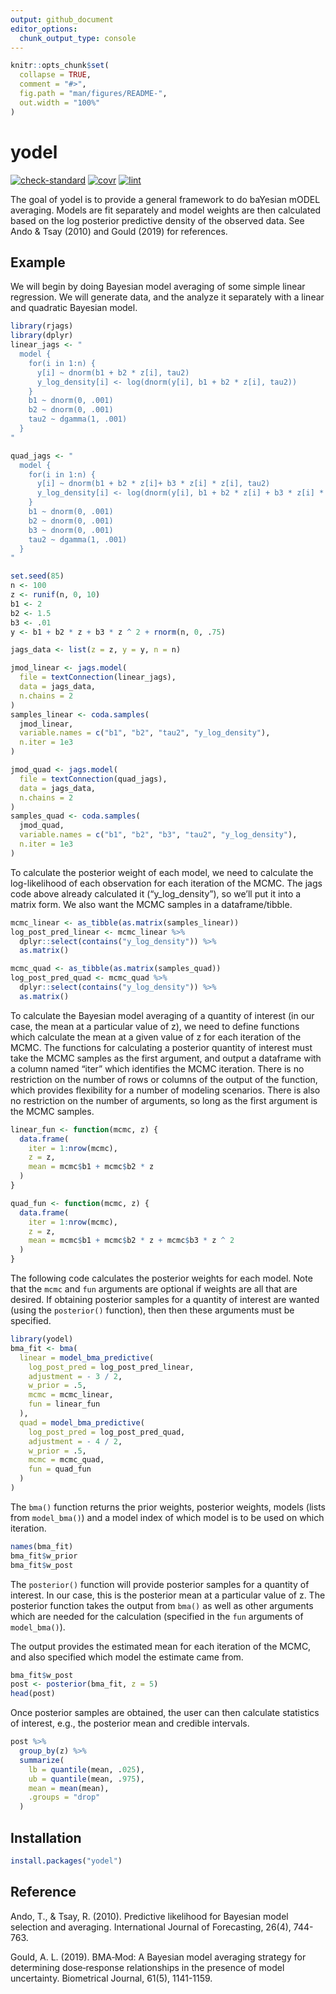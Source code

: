 ```yaml
---
output: github_document
editor_options: 
  chunk_output_type: console
---
```


```r
knitr::opts_chunk$set(
  collapse = TRUE,
  comment = "#>",
  fig.path = "man/figures/README-",
  out.width = "100%"
)
```

# yodel

<!-- badges: start -->
[![check-standard](https://github.com/rich-payne/yodel/actions/workflows/check-standard.yaml/badge.svg)](https://github.com/rich-payne/yodel/actions/workflows/check-standard.yaml)
[![covr](https://github.com/rich-payne/yodel/actions/workflows/test-coverage.yaml/badge.svg)](https://github.com/rich-payne/yodel/actions/workflows/test-coverage.yaml)
[![lint](https://github.com/rich-payne/yodel/actions/workflows/lint.yaml/badge.svg)](https://github.com/rich-payne/yodel/actions/workflows/lint.yaml)
<!-- badges: end -->

The goal of yodel is to provide a general framework to do baYesian mODEL
averaging.  Models are fit separately and model weights are then calculated
based on the log posterior predictive density of the observed data.  See
Ando & Tsay (2010) and Gould (2019) for references.

## Example

We will begin by doing Bayesian model averaging of some simple linear
regression.  We will generate data, and the analyze it separately with a linear
and quadratic Bayesian model.

```r
library(rjags)
library(dplyr)
linear_jags <- "
  model {
    for(i in 1:n) {
      y[i] ~ dnorm(b1 + b2 * z[i], tau2)
      y_log_density[i] <- log(dnorm(y[i], b1 + b2 * z[i], tau2))
    }
    b1 ~ dnorm(0, .001)
    b2 ~ dnorm(0, .001)
    tau2 ~ dgamma(1, .001)
  }
"

quad_jags <- "
  model {
    for(i in 1:n) {
      y[i] ~ dnorm(b1 + b2 * z[i]+ b3 * z[i] * z[i], tau2)
      y_log_density[i] <- log(dnorm(y[i], b1 + b2 * z[i] + b3 * z[i] * z[i], tau2))
    }
    b1 ~ dnorm(0, .001)
    b2 ~ dnorm(0, .001)
    b3 ~ dnorm(0, .001)
    tau2 ~ dgamma(1, .001)
  }
"

set.seed(85)
n <- 100
z <- runif(n, 0, 10)
b1 <- 2
b2 <- 1.5
b3 <- .01
y <- b1 + b2 * z + b3 * z ^ 2 + rnorm(n, 0, .75)

jags_data <- list(z = z, y = y, n = n)

jmod_linear <- jags.model(
  file = textConnection(linear_jags),
  data = jags_data,
  n.chains = 2
)
samples_linear <- coda.samples(
  jmod_linear,
  variable.names = c("b1", "b2", "tau2", "y_log_density"),
  n.iter = 1e3
)

jmod_quad <- jags.model(
  file = textConnection(quad_jags),
  data = jags_data,
  n.chains = 2
)
samples_quad <- coda.samples(
  jmod_quad,
  variable.names = c("b1", "b2", "b3", "tau2", "y_log_density"),
  n.iter = 1e3
)
```

To calculate the posterior weight of each model, we need to calculate the
log-likelihood of each observation for each iteration of the MCMC.  The jags
code above already calculated it ("y_log_density"), so we'll put it into 
a matrix form.  We also want the MCMC samples in a dataframe/tibble.

```r
mcmc_linear <- as_tibble(as.matrix(samples_linear))
log_post_pred_linear <- mcmc_linear %>%
  dplyr::select(contains("y_log_density")) %>%
  as.matrix()

mcmc_quad <- as_tibble(as.matrix(samples_quad))
log_post_pred_quad <- mcmc_quad %>%
  dplyr::select(contains("y_log_density")) %>%
  as.matrix()
```

To calculate the Bayesian model averaging of a quantity of interest (in our
case, the mean at a particular value of z), we need to define functions
which calculate the mean at a given value of z for each iteration of the MCMC.
The functions for calculating a posterior quantity
of interest must take the MCMC samples as the first argument, and output a
dataframe with a column named "iter" which identifies the MCMC iteration.  There
is no restriction on the number of rows or columns of the output of the
function, which provides flexibility for a number of modeling scenarios.
There is also no restriction on the number of arguments, so long as the first
argument is the MCMC samples.

```r
linear_fun <- function(mcmc, z) {
  data.frame(
    iter = 1:nrow(mcmc),
    z = z,
    mean = mcmc$b1 + mcmc$b2 * z
  )
}

quad_fun <- function(mcmc, z) {
  data.frame(
    iter = 1:nrow(mcmc),
    z = z,
    mean = mcmc$b1 + mcmc$b2 * z + mcmc$b3 * z ^ 2
  )
}
```

The following code calculates the posterior weights for each model.  Note that
the `mcmc` and `fun` arguments are optional if weights are all that are desired.
If obtaining posterior samples for a quantity of interest are wanted
(using the `posterior()` function), then
then these arguments must be specified.

```r
library(yodel)
bma_fit <- bma(
  linear = model_bma_predictive(
    log_post_pred = log_post_pred_linear,
    adjustment = - 3 / 2,
    w_prior = .5,
    mcmc = mcmc_linear,
    fun = linear_fun
  ),
  quad = model_bma_predictive(
    log_post_pred = log_post_pred_quad,
    adjustment = - 4 / 2,
    w_prior = .5,
    mcmc = mcmc_quad,
    fun = quad_fun
  )
)
```

The `bma()` function returns the prior weights, posterior weights, models
(lists from `model_bma()`) and a model index of which model is to be used
on which iteration.

```r
names(bma_fit)
bma_fit$w_prior
bma_fit$w_post
```

The `posterior()` function will provide posterior samples for a quantity of
interest.  In our case, this is the posterior mean at a particular value of z.
The posterior function takes the output from `bma()` as well as other arguments
which are needed for the calculation (specified in the `fun` arguments of
`model_bma()`).

The output provides the estimated mean for each iteration of the MCMC, and
also specified which model the estimate came from.

```r
bma_fit$w_post
post <- posterior(bma_fit, z = 5)
head(post)
```

Once posterior samples are obtained, the user can then calculate statistics
of interest, e.g., the posterior mean and credible intervals.

```r
post %>%
  group_by(z) %>%
  summarize(
    lb = quantile(mean, .025),
    ub = quantile(mean, .975),
    mean = mean(mean),
    .groups = "drop"
  )
```

## Installation

```r
install.packages("yodel")
```

## Reference

Ando, T., & Tsay, R. (2010). Predictive likelihood for Bayesian model selection and averaging. International Journal of Forecasting, 26(4), 744-763.

Gould, A. L. (2019). BMA‐Mod: A Bayesian model averaging strategy for determining dose‐response relationships in the presence of model uncertainty. Biometrical Journal, 61(5), 1141-1159.
